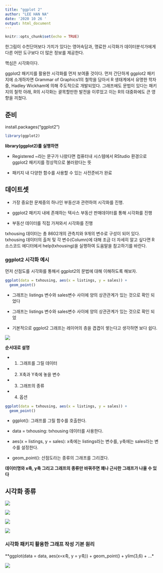 ```yaml
---
title: "ggplot 2"
author: "LEE HAN NA"
date: '2020 10 26 '
output: html_document
---
```


```r
knitr::opts_chunk$set(echo = TRUE)
```


한그림이 수천단어보다 가치가 있다는 영어속담과, 명료한 시각화가 데이터분석가에게 다른 어떤 도구보다 더 많은 정보를 제공한다. 

핵심은 시각화이다.

ggplot2 패키지를 활용한 시각화를 먼저 보여줄 것이다. 먼저 간단하게 ggplot2 패키지에 소개하자면 Grammar of Graphics1의 철학을 담아서 R 생태계에서 유명한 학자 중, Hadley Wickham에 의해 주도적으로 개발되었다. 그래프에도 문법이 있다는 패키지의 철학 아래, R의 시각화는 괄목할만한 발전을 이루었고 이는 R의 대중화에도 큰 영향을 끼쳤다.

## 준비

install.packages("ggplot2")

```r
library(ggplot2)
```

**library(ggplot2)를 실행하면**

* Registered ~라는 문구가 나왔다면 컴퓨터내 시스템에서 RStudio 환경으로 ggplot2 패키지를 정상적으로 불러왔다는 뜻

* 패키지 내 다양한 함수를 사용할 수 있는 사전준비가 완료

## 데이트셋 

* 가장 중요한 문제중의 하나인 부동산과 관련하여 시각화를 진행. 

* ggplot2 패키지 내에 존재하는 텍사스 부동산 판매데이터를 통해 시각화를 진행

* 부동산 데이터를 직접 가져와서 시각화를 진행

txhousing 데이터는 총 8602개의 관측치와 9개의 변수로 구성이 되어 있다. txhousing 데이터의 출처 및 각 변수(Column)에 대해 조금 더 자세히 알고 싶다면 R 소스코드 에디터에서 help(txhousing)을 실행하여 도움말을 참고하기를 바란다.

### ggplot2 시각화 예시

먼저 산점도를 시각화를 통해서 ggplot2의 문법에 대해 이해하도록 해보자.

```r
ggplot(data = txhousing, aes(x = listings, y = sales)) + 
  geom_point()
```

* 그래프는 listings 변수와 sales변수 사이에 양의 상관관계가 있는 것으로 확인 되었다

* 그래프는 listings 변수와 sales변수 사이에 양의 상관관계가 있는 것으로 확인 되었

* 기본적으로 ggplot2 그래프는 레이어의 층을 겹겹이 쌓는다고 생각하면 보다 쉽다. 

![](img/01.png)

**순서대로 설명**

* (1) 그래프를 그릴 데이터  

* (2) X축과 Y축에 놓을 변수 

* (3) 그래프의 종류 

* (4) 옵션

```r
ggplot(data = txhousing, aes(x = listings, y = sales)) + 
  geom_point()
```

* ggplot(): 그래프를 그릴 함수를 호출한다.

* data = txhousing: txhousing 데이터를 사용한다.

* aes(x = listings, y = sales): x축에는 listings라는 변수를, y축에는 sales라는 변수를 설정한다.

* geom_point(): 산점도라는 종류의 그래프를 그리겠다.

**데이터명와 x축, y축 그리고 그래프의 종류만 바꿔주면 꽤나 근사한 그래프가 나올 수 있다**

## 시각화 종류

![](img/2.png)

![](img/3.png)

![](img/4.png)

![](img/5.png)

### 시각화 패키지 활용한 그래프 작성 기본 원리 

**ggplot(data = data, aes(x=x축, y = y축)) + geom_point() + ylim(3,6) + ...*

![](img/6.png)